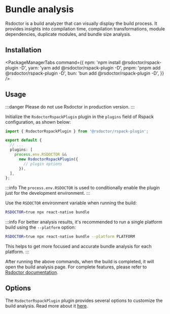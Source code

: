 # Bundle analysis

Rsdoctor is a build analyzer that can visually display the build process. It provides insights into compilation time, compilation transformations, module dependencies, duplicate modules, and bundle size analysis.

## Installation


<PackageManagerTabs command={{
  npm: 'npm install @rsdoctor/rspack-plugin -D',
  yarn: 'yarn add @rsdoctor/rspack-plugin -D',
  pnpm: 'pnpm add @rsdoctor/rspack-plugin -D',
  bun: 'bun add @rsdoctor/rspack-plugin -D',
}} />

## Usage

:::danger
Please do not use Rsdoctor in production version.
:::

Initialize the `RsdoctorRspackPlugin` plugin in the `plugins` field of Rspack configuration, as shown below:

```ts title=rspack.config.ts
import { RsdoctorRspackPlugin } from '@rsdoctor/rspack-plugin';

export default {
  // ...
  plugins: [
    process.env.RSDOCTOR &&
      new RsdoctorRspackPlugin({
        // plugin options
      }),
  ],
};
```

:::info
The `process.env.RSDOCTOR` is used to conditionally enable the plugin just for the development environment.
:::

Use the `RSDOCTOR` environment variable when running the build:

```bash
RSDOCTOR=true npx react-native bundle
```

:::info
For better analysis results, it's recommended to run a single platform build using the `--platform` option:

```bash
RSDOCTOR=true npx react-native bundle --platform PLATFORM
```

This helps to get more focused and accurate bundle analysis for each platform.
:::

After running the above commands, when the build is completed, it will open the build analysis page. For complete features, please refer to [Rsdoctor documentation](https://rsdoctor.dev/).

## Options

The `RsdoctorRspackPlugin` plugin provides several options to customize the build analysis. Read more about it [here](https://rsdoctor.dev/config/options/options).

